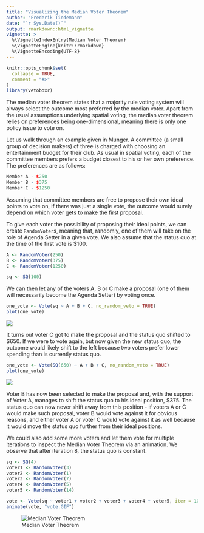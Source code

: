 ```yaml
---
title: "Visualizing the Median Voter Theorem"
author: "Frederik Tiedemann"
date: "`r Sys.Date()`"
output: rmarkdown::html_vignette
vignette: >
  %\VignetteIndexEntry{Median Voter Theorem}
  %\VignetteEngine{knitr::rmarkdown}
  %\VignetteEncoding{UTF-8}
---
```


```r
knitr::opts_chunk$set(
  collapse = TRUE,
  comment = "#>"
)
library(vetoboxr)
```

The median voter theorem states that a majority rule voting system will always select the outcome most preferred by the median voter. Apart from the usual assumptions underlying spatial voting, the median voter theorem relies on preferences being one-dimensional, meaning there is only one policy issue to vote on.

Let us walk through an example given in Munger. A committee (a small group of decision makers) of three is charged with choosing an entertainment budget for their club. As usual in spatial voting, each of the committee members prefers a budget closest to his or her own preference. The preferences are as follows:

```r
Member A - $250
Member B - $375
Member C - $1250
```

Assuming that committee members are free to propose their own ideal points to vote on, if there was just a single vote, the outcome would surely depend on which voter gets to make the first proposal.

To give each voter the possibility of proposing their ideal points, we can create `RandomVoter`s, meaning that, randomly, one of them will take on the role of Agenda Setter in a given vote. We also assume that the status quo at the time of the first vote is $100.

```r
A <- RandomVoter(250)
B <- RandomVoter(375)
C <- RandomVoter(1250)

sq <- SQ(100)
```

We can then let any of the voters A, B or C make a proposal (one of them will necessarily become the Agenda Setter) by voting once.

```r
one_vote <- Vote(sq ~ A + B + C, no_random_veto = TRUE)
plot(one_vote)
```

![](https://i.imgur.com/WJjyreC.png)

It turns out voter C got to make the proposal and the status quo shifted to $650. If we were to vote again, but now given the new status quo, the outcome would likely shift to the left because two voters prefer lower spending than is currently status quo.

```r
one_vote <- Vote(SQ(650) ~ A + B + C, no_random_veto = TRUE)
plot(one_vote)
```

![](https://i.imgur.com/JbSHy1z.png)

Voter B has now been selected to make the proposal and, with the support of Voter A, manages to shift the status quo to his ideal position, $375. The status quo can now never shift away from this position - if voters A or C would make such proposal, voter B would vote against it for obvious reasons, and either voter A or voter C would vote against it as well because it would move the status quo further from their ideal positions.

We could also add some more voters and let them vote for multiple iterations to inspect the Median Voter Theorem via an animation. We observe that after iteration 8, the status quo is constant.

```r
sq <- SQ(4)
voter1 <- RandomVoter(3)
voter2 <- RandomVoter(1)
voter3 <- RandomVoter(7)
voter4 <- RandomVoter(5)
voter5 <- RandomVoter(14)

vote <- Vote(sq ~ voter1 + voter2 + voter3 + voter4 + voter5, iter = 10, no_random_veto = TRUE)
animate(vote, "vote.GIF")
```

![Median Voter Theorem](https://i.imgur.com/E3osVMp.gif)
